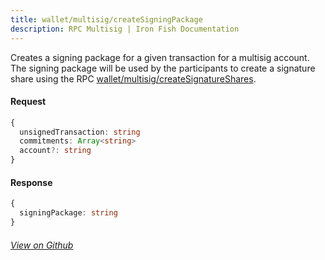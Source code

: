 ```yaml
---
title: wallet/multisig/createSigningPackage
description: RPC Multisig | Iron Fish Documentation
---
```


Creates a signing package for a given transaction for a multisig account. The signing package will be used by the participants to create a signature share using the RPC [wallet/multisig/createSignatureShares](/developers/documentation/rpc/wallet/multisig/create_signature_shares).

#### Request

```ts
{
  unsignedTransaction: string
  commitments: Array<string>
  account?: string
}
```

#### Response

```ts
{
  signingPackage: string
}
```

###### [View on Github](https://github.com/iron-fish/ironfish/blob/master/ironfish/src/rpc/routes/wallet/multisig/createSigningPackage.ts)
